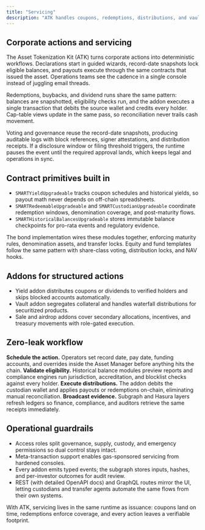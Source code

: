 ```yaml
---
title: "Servicing"
description: "ATK handles coupons, redemptions, distributions, and vault events without spreadsheet choreography."
---
```



## Corporate actions and servicing

The Asset Tokenization Kit (ATK) turns corporate actions into deterministic workflows. Declarations start in guided wizards, record-date snapshots lock eligible balances, and payouts execute through the same contracts that issued the asset. Operations teams see the cadence in a single console instead of juggling email threads.

Redemptions, buybacks, and dividend runs share the same pattern: balances are snapshotted, eligibility checks run, and the addon executes a single transaction that debits the source wallet and credits every holder. Cap-table views update in the same pass, so reconciliation never trails cash movement.

Voting and governance reuse the record-date snapshots, producing auditable logs with block references, signer attestations, and distribution receipts. If a disclosure window or filing threshold triggers, the runtime pauses the event until the required approval lands, which keeps legal and operations in sync.

## Contract primitives built in

- `SMARTYieldUpgradeable` tracks coupon schedules and historical yields, so payout math never depends on off-chain spreadsheets.
- `SMARTRedeemableUpgradeable` and `SMARTCustodianUpgradeable` coordinate redemption windows, denomination coverage, and post-maturity flows.
- `SMARTHistoricalBalancesUpgradeable` stores immutable balance checkpoints for pro-rata events and regulatory evidence.

The bond implementation wires these modules together, enforcing maturity rules, denomination assets, and transfer locks. Equity and fund templates follow the same pattern with share-class voting, distribution locks, and NAV hooks.

## Addons for structured actions

- Yield addon distributes coupons or dividends to verified holders and skips blocked accounts automatically.
- Vault addon segregates collateral and handles waterfall distributions for securitized products.
- Sale and airdrop addons cover secondary allocations, incentives, and treasury movements with role-gated execution.

## Zero-leak workflow

<Steps>
  <Step>
    <strong>Schedule the action.</strong> Operators set record date, pay date, funding accounts, and overrides inside the Asset Manager before anything hits the chain.
  </Step>
  <Step>
    <strong>Validate eligibility.</strong> Historical balance modules preview reports and compliance engines run jurisdiction, accreditation, and blocklist checks against every holder.
  </Step>
  <Step>
    <strong>Execute distributions.</strong> The addon debits the custodian wallet and applies payouts or redemptions on-chain, eliminating manual reconciliation.
  </Step>
  <Step>
    <strong>Broadcast evidence.</strong> Subgraph and Hasura layers refresh ledgers so finance, compliance, and auditors retrieve the same receipts immediately.
  </Step>
</Steps>

## Operational guardrails

- Access roles split governance, supply, custody, and emergency permissions so dual control stays intact.
- Meta-transaction support enables gas-sponsored servicing from hardened consoles.
- Every addon emits typed events; the subgraph stores inputs, hashes, and per-investor outcomes for audit review.
- REST (with detailed OpenAPI docs) and GraphQL routes mirror the UI, letting custodians and transfer agents automate the same flows from their own systems.

With ATK, servicing lives in the same runtime as issuance: coupons land on time, redemptions enforce coverage, and every action leaves a verifiable footprint.
